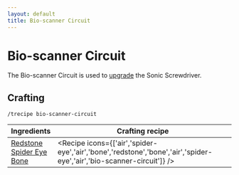 ```yaml
---
layout: default
title: Bio-scanner Circuit
---
```



Bio-scanner Circuit
===================

The Bio-scanner Circuit is used to [upgrade](/recipes/sonic-upgrades/bio-scanner-upgrade) the Sonic Screwdriver.

## Crafting

`/trecipe bio-scanner-circuit`

| Ingredients | Crafting recipe |
| ----------- | --------------- |
| [Redstone](https://minecraft.wiki/w/Redstone)<br/>[Spider Eye](https://minecraft.wiki/w/Spider_Eye)<br/>[Bone](https://minecraft.wiki/w/Bone) | <Recipe icons={['air','spider-eye','air','bone','redstone','bone','air','spider-eye','air','bio-scanner-circuit']} /> |
